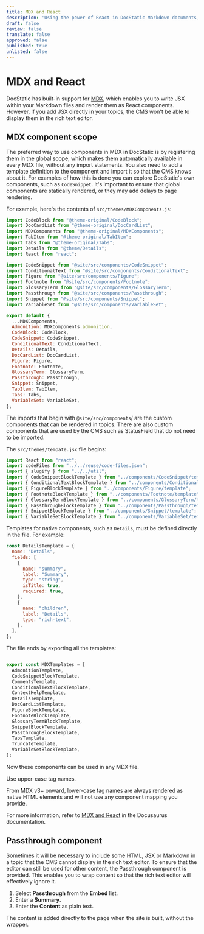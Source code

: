 ```yaml
---
title: MDX and React
description: 'Using the power of React in DocStatic Markdown documents, thanks to MDX.'
draft: false
review: false
translate: false
approved: false
published: true
unlisted: false
---
```


# MDX and React

DocStatic has built-in support for [MDX](https://mdxjs.com/), which enables you to write JSX within your Markdown files and render them as React components. However, if you add JSX directly in your topics, the CMS won't be able to display them in the rich text editor.

## MDX component scope

The preferred way to use components in MDX in DocStatic is by registering them in the global scope, which makes them automatically available in every MDX file, without any import statements. You also need to add a template definition to the component and import it so that the CMS knows about it. For examples of how this is done you can explore DocStatic's own components, such as `CodeSnippet`. It's important to ensure that global components are statically rendered, or they may add delays to page rendering.

For example, here's the contents of `src/themes/MDXComponents.js`:

```javascript
import CodeBlock from "@theme-original/CodeBlock";
import DocCardList from "@theme-original/DocCardList";
import MDXComponents from "@theme-original/MDXComponents";
import TabItem from "@theme-original/TabItem";
import Tabs from "@theme-original/Tabs";
import Details from "@theme/Details";
import React from "react";

import CodeSnippet from "@site/src/components/CodeSnippet";
import ConditionalText from "@site/src/components/ConditionalText";
import Figure from "@site/src/components/Figure";
import Footnote from "@site/src/components/Footnote";
import GlossaryTerm from "@site/src/components/GlossaryTerm";
import Passthrough from "@site/src/components/Passthrough";
import Snippet from "@site/src/components/Snippet";
import VariableSet from "@site/src/components/VariableSet";

export default {
  ...MDXComponents,
  Admonition: MDXComponents.admonition,
  CodeBlock: CodeBlock,
  CodeSnippet: CodeSnippet,
  ConditionalText: ConditionalText,
  Details: Details,
  DocCardList: DocCardList,
  Figure: Figure,
  Footnote: Footnote,
  GlossaryTerm: GlossaryTerm,
  Passthrough: Passthrough,
  Snippet: Snippet,
  TabItem: TabItem,
  Tabs: Tabs,
  VariableSet: VariableSet,
};
```

The imports that begin with `@site/src/components`/ are the custom components that can be rendered in topics. There are also custom components that are used by the CMS such as StatusField that do not need to be imported.

The `src/themes/tempate.jsx` file begins:

```javascript
import React from "react";
import codeFiles from "../../reuse/code-files.json";
import { slugify } from "../../util";
import { CodeSnippetBlockTemplate } from "../components/CodeSnippet/template";
import { ConditionalTextBlockTemplate } from "../components/ConditionalText/template";
import { FigureBlockTemplate } from "../components/Figure/template";
import { FootnoteBlockTemplate } from "../components/Footnote/template";
import { GlossaryTermBlockTemplate } from "../components/GlossaryTerm/template";
import { PassthroughBlockTemplate } from "../components/Passthrough/template";
import { SnippetBlockTemplate } from "../components/Snippet/template";
import { VariableSetBlockTemplate } from "../components/VariableSet/template";
```

Templates for native components, such as `Details`, must be defined directly in the file. For example:

```javascript
const DetailsTemplate = {
  name: "Details",
  fields: [
    {
      name: "summary",
      label: "Summary",
      type: "string",
      isTitle: true,
      required: true,
    },
    {
      name: "children",
      label: "Details",
      type: "rich-text",
    },
  ],
};
```

The file ends by exporting all the templates:

```javascript

export const MDXTemplates = [
  AdmonitionTemplate,
  CodeSnippetBlockTemplate,
  CommentsTemplate,
  ConditionalTextBlockTemplate,
  ContextHelpTemplate,
  DetailsTemplate,
  DocCardListTemplate,
  FigureBlockTemplate,
  FootnoteBlockTemplate,
  GlossaryTermBlockTemplate,
  SnippetBlockTemplate,
  PassthroughBlockTemplate,
  TabsTemplate,
  TruncateTemplate,
  VariableSetBlockTemplate,
];
```

Now these components can be used in any MDX file.

<Admonition type="caution" title="Caution">
  Use upper-case tag names.

  From MDX v3+ onward, lower-case tag names are always rendered as native HTML elements and will not use any component mapping you provide.
</Admonition>

For more information, refer to [MDX and React](https://docusaurus.io/docs/markdown-features/react) in the Docusaurus documentation.

## Passthrough component

Sometimes it will be necessary to include some HTML, JSX or Markdown in a topic that the CMS cannot display in the rich text editor. To ensure that the editor can still be used for other content, the Passthrough component is provided. This enables you to wrap content so that the rich text editor will effectively ignore it.

1. Select **Passthrough** from the **Embed** list.
2. Enter a **Summary**.
3. Enter the **Content** as plain text.

The content is added directly to the page when the site is built, without the wrapper.
